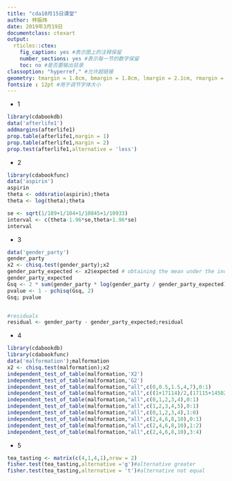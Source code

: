 ```yaml
---
title: "cda10月15日课堂"
author: 林振炜
date: 2019年3月19日
documentclass: ctexart
output:
  rticles::ctex:
    fig_caption: yes #表示图上的注释保留
    number_sections: yes #表示每一节的数字保留
    toc: no #是否要输出目录
classoption: "hyperref," #允许超链接
geometry: tmargin = 1.8cm, bmargin = 1.8cm, lmargin = 2.1cm, rmargin = 2.1cm #用于调节页边距
fontsize : 12pt #用于调节字体大小
---
```

- 1 
```r

library(cdabookdb)
data('afterlife1')
addmargins(afterlife1)
prop.table(afterlife1,margin = 1)
prop.table(afterlife1,margin = 2)
prop.test(afterlife1,alternative = 'less')

```


- 2 
```r
library(cdabookfunc)
data('aspirin')
aspirin
theta <- oddsratio(aspirin);theta
theta <- log(theta);theta

se <- sqrt(1/189+1/104+1/10845+1/10933)
interval <- c(theta-1.96*se,theta+1.96*se)
interval
```

- 3 
 
```r
data('gender_party')
gender_party
x2 <- chisq.test(gender_party);x2
gender_party_expected <- x2$expected # obtaining the mean under the independence hypothesis
gender_party_expected
Gsq <- 2 * sum(gender_party * log(gender_party / gender_party_expected))
pvalue <- 1 - pchisq(Gsq, 2)
Gsq; pvalue


#residuals
residual <- gender_party - gender_party_expected;residual
```


- 4

```r
library(cdabookdb)
library(cdabookfunc)
data('malformation');malformation
x2 <- chisq.test(malformation);x2
independent_test_of_table(malformation,'X2')
independent_test_of_table(malformation,'G2')
independent_test_of_table(malformation,"all",c(0,0.5,1.5,4,7),0:1)
independent_test_of_table(malformation,"all",c((1+17114)/2,(17115+14502)/2,(17114+14502+1+793)/2,(17114+14502+793+1+127)/2,(17114+14502+793+127+1+38)/2),0:1)#mid rank
independent_test_of_table(malformation,"all",c(0,1,2,3,4),0:1)
independent_test_of_table(malformation,"all",c(1,2,3,4,5),0:1)
independent_test_of_table(malformation,"all",c(0,1,2,3,4),1:0)
independent_test_of_table(malformation,"all",c(2,4,6,8,10),0:1)
independent_test_of_table(malformation,"all",c(2,4,6,8,10),1:2)
independent_test_of_table(malformation,"all",c(2,4,6,8,10),3:4)
```

- 5 
```r
tea_tasting <- matrix(c(4,1,4,1),nrow = 2)
fisher.test(tea_tasting,alternative ='g')#alternative greater
fisher.test(tea_tasting,alternative = 't')#alternative not equal
```

